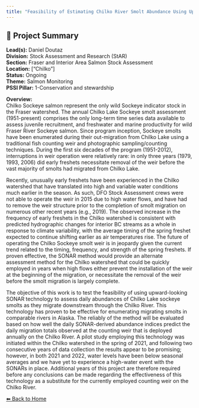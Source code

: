 ```yaml
---
title: "Feasibility of Estimating Chilko River Smolt Abundance Using Upward- and Side-Looking SONAR Methods"
---
```


## 🧬 Project Summary

**Lead(s):** Daniel Doutaz  
**Division:** Stock Assessment and Research (StAR)  
**Section:** Fraser and Interior Area Salmon Stock Assessment  
**Location:** ["Chilko"]  
**Status:** Ongoing  
**Theme:** Salmon Monitoring  
**PSSI Pillar:** 1-Conservation and stewardship  

**Overview:**  
Chilko Sockeye salmon represent the only wild Sockeye indicator stock in the
Fraser watershed. The annual Chilko Lake Sockeye smolt assessment
(1951-present) comprises the only long-term time series data available to
assess juvenile recruitment, and freshwater and marine productivity for wild
Fraser River Sockeye salmon. Since program inception, Sockeye smolts have been
enumerated during their out-migration from Chilko Lake using a traditional
fish counting weir and photographic sampling/counting techniques. During the
first six decades of the program (1951-2012), interruptions in weir operation
were relatively rare: in only three years (1979, 1993, 2006) did early
freshets necessitate removal of the weir before the vast majority of smolts
had migrated from Chilko Lake.

Recently, unusually early freshets have been experienced in the Chilko
watershed that have translated into high and variable water conditions much
earlier in the season. As such, DFO Stock Assessment crews were not able to
operate the weir in 2015 due to high water flows, and have had to remove the
weir structure prior to the completion of smolt migration on numerous other
recent years (e.g., 2019). The observed increase in the frequency of early
freshets in the Chilko watershed is consistent with predicted hydrographic
changes for interior BC streams as a whole in response to climate variability,
with the average timing of the spring freshet expected to continue shifting
earlier as air temperatures rise. The future of operating the Chilko Sockeye
smolt weir is in jeopardy given the current trend related to the timing,
frequency, and strength of the spring freshets. If proven effective, the SONAR
method would provide an alternate assessment method for the Chilko watershed
that could be quickly employed in years when high flows either prevent the
installation of the weir at the beginning of the migration, or necessitate the
removal of the weir before the smolt migration is largely complete.

The objective of this work is to test the feasibility of using upward-looking
SONAR technology to assess daily abundances of Chilko Lake sockeye smolts as
they migrate downstream through the Chilko River. This technology has proven
to be effective for enumerating migrating smolts in comparable rivers in
Alaska. The reliably of the method will be evaluated based on how well the
daily SONAR-derived abundance indices predict the daily migration totals
observed at the counting weir that is deployed annually on the Chilko River. A
pilot study employing this technology was initiated within the Chilko
watershed in the spring of 2021, and following two consecutive years of data
collection the results appear to be promising; however, in both 2021 and 2022,
water levels have been below seasonal averages and we have yet to experience a
high-water event with the SONARs in place. Additional years of this project
are therefore required before any conclusions can be made regarding the
effectiveness of this technology as a substitute for the currently employed
counting weir on the Chilko River.



[⬅ Back to Home](../index.qmd)
